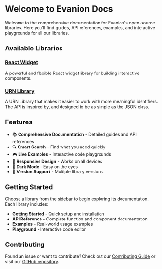 # Welcome to Evanion Docs

Welcome to the comprehensive documentation for Evanion's open-source libraries. Here you'll find guides, API references, examples, and interactive playgrounds for all our libraries.

## Available Libraries

### [React Widget](/widget)

A powerful and flexible React widget library for building interactive components.

### [URN Library](/urn)

A URN Library that makes it easier to work with more meaningful identifiers. The API is inspired by, and designed to be as simple as the JSON class.

## Features

- 📚 **Comprehensive Documentation** - Detailed guides and API references
- 🔍 **Smart Search** - Find what you need quickly
- 🎮 **Live Examples** - Interactive code playgrounds
- 📱 **Responsive Design** - Works on all devices
- 🌙 **Dark Mode** - Easy on the eyes
- 🔄 **Version Support** - Multiple library versions

## Getting Started

Choose a library from the sidebar to begin exploring its documentation. Each library includes:

- **Getting Started** - Quick setup and installation
- **API Reference** - Complete function and component documentation
- **Examples** - Real-world usage examples
- **Playground** - Interactive code editor

## Contributing

Found an issue or want to contribute? Check out our [Contributing Guide](/contributing) or visit our [GitHub repository](https://github.com/evanion/open-source).
